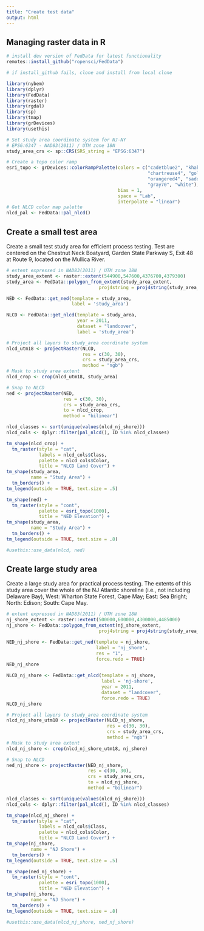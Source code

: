 ```yaml
---
title: "Create test data"
output: html
---
```


## Managing raster data in R

```r
# install dev version of FedData for latest functionality
remotes::install_github("ropensci/FedData")

# if install_github fails, clone and install from local clone
```

```r
library(nybem)
library(dplyr)
library(FedData)
library(raster)
library(rgdal)
library(sp)
library(tmap)
library(grDevices)
library(usethis)
```

```r
# Set study area coordinate system for NJ-NY
# EPSG:6347 - NAD83(2011) / UTM zone 18N
study_area_crs <- sp::CRS(SRS_string = "EPSG:6347")
```

```r
# Create a topo color ramp
esri_topo <- grDevices::colorRampPalette(colors = c("cadetblue2", "khaki1",
                                                    "chartreuse4", "goldenrod1",
                                                    "orangered4", "saddlebrown",
                                                    "gray70", "white"),
                                         bias = 1,
                                         space = "Lab",
                                         interpolate = "linear")
# Get NLCD color map palette
nlcd_pal <- FedData::pal_nlcd()
```

## Create a small test area
Create a small test study area for efficient process testing. Test are centered on the Chestnut Neck Boatyard, Garden State Parkway S, Exit 48 at Route 9, located on the Mullica River. 
```r
# extent expressed in NAD83(2011) / UTM zone 18N
study_area_extent <- raster::extent(544900,547600,4376700,4379300)
study_area <- FedData::polygon_from_extent(study_area_extent, 
                                  proj4string = proj4string(study_area_crs))
```

```r
NED <- FedData::get_ned(template = study_area, 
                        label = 'study_area')
```

```r
NLCD <- FedData::get_nlcd(template = study_area, 
                          year = 2011, 
                          dataset = "landcover", 
                          label = 'study_area')
```

```r
# Project all layers to study_area coordinate system
nlcd_utm18 <- projectRaster(NLCD, 
                            res = c(30, 30),
                            crs = study_area_crs,
                            method = "ngb")
# Mask to study area extent
nlcd_crop <- crop(nlcd_utm18, study_area)

# Snap to NLCD
ned <- projectRaster(NED, 
                     res = c(30, 30),
                     crs = study_area_crs,
                     to = nlcd_crop,
                     method = "bilinear")
```

```r
nlcd_classes <- sort(unique(values(nlcd_nj_shore)))
nlcd_cols <- dplyr::filter(pal_nlcd(), ID %in% nlcd_classes)

tm_shape(nlcd_crop) +
  tm_raster(style = "cat",
            labels = nlcd_cols$Class,
            palette = nlcd_cols$Color,
            title = "NLCD Land Cover") + 
tm_shape(study_area, 
         name = "Study Area") + 
  tm_borders() +
tm_legend(outside = TRUE, text.size = .5)
```

```r
tm_shape(ned) +
  tm_raster(style = "cont", 
            palette = esri_topo(1000), 
            title = "NED Elevation") + 
tm_shape(study_area, 
         name = "Study Area") + 
  tm_borders() +
tm_legend(outside = TRUE, text.size = .8)
```

```r
#usethis::use_data(nlcd, ned)
```


## Create large study area
Create a large study area for practical process testing. The extents of this study area cover the whole of the NJ Atlantic shoreline (i.e., not including Delaware Bay), West: Wharton State Forest, Cape May; East: Sea Bright; North: Edison; South: Cape May. 

```r
# extent expressed in NAD83(2011) / UTM zone 18N
nj_shore_extent <- raster::extent(500000,600000,4300000,4485000)
nj_shore <- FedData::polygon_from_extent(nj_shore_extent, 
                                  proj4string = proj4string(study_area_crs))
```

```r
NED_nj_shore <- FedData::get_ned(template = nj_shore, 
                                 label = 'nj_shore',
                                 res = "1",
                                 force.redo = TRUE)
NED_nj_shore
```

```r
NLCD_nj_shore <- FedData::get_nlcd(template = nj_shore, 
                                   label = 'nj-shore',
                                   year = 2011, 
                                   dataset = "landcover", 
                                   force.redo = TRUE)
NLCD_nj_shore
```

```r
# Project all layers to study_area coordinate system
nlcd_nj_shore_utm18 <- projectRaster(NLCD_nj_shore, 
                                     res = c(30, 30),
                                     crs = study_area_crs,
                                     method = "ngb")
# Mask to study area extent
nlcd_nj_shore <- crop(nlcd_nj_shore_utm18, nj_shore)

# Snap to NLCD
ned_nj_shore <- projectRaster(NED_nj_shore, 
                              res = c(30, 30),
                              crs = study_area_crs,
                              to = nlcd_nj_shore,
                              method = "bilinear")
```

```r
nlcd_classes <- sort(unique(values(nlcd_nj_shore)))
nlcd_cols <- dplyr::filter(pal_nlcd(), ID %in% nlcd_classes)

tm_shape(nlcd_nj_shore) +
  tm_raster(style = "cat",
            labels = nlcd_cols$Class,
            palette = nlcd_cols$Color,
            title = "NLCD Land Cover") + 
tm_shape(nj_shore, 
         name = "NJ Shore") + 
  tm_borders() +
tm_legend(outside = TRUE, text.size = .5)
```

```r
tm_shape(ned_nj_shore) +
  tm_raster(style = "cont", 
            palette = esri_topo(1000), 
            title = "NED Elevation") + 
tm_shape(nj_shore,
         name = "NJ Shore") +
  tm_borders() +
tm_legend(outside = TRUE, text.size = .8)
```

```r
#usethis::use_data(nlcd_nj_shore, ned_nj_shore)
```

